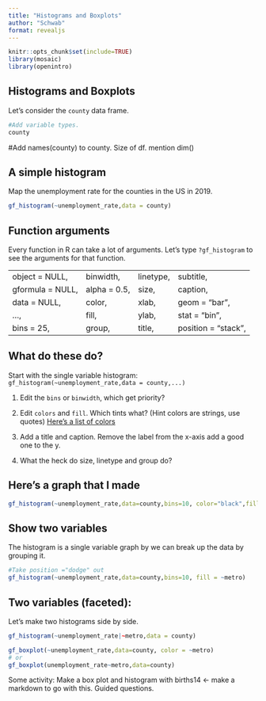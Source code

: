 ```yaml
---
title: "Histograms and Boxplots"
author: "Schwab"
format: revealjs
---
```


```r
knitr::opts_chunk$set(include=TRUE)
library(mosaic)
library(openintro)

```

## Histograms and Boxplots

Let's consider the `county` data frame.

```r
#Add variable types. 
county
```

#Add names(county) to county. Size of df. mention dim()

## A simple histogram

Map the unemployment rate for the counties in the US in 2019.

```r
gf_histogram(~unemployment_rate,data = county)
```

## Function arguments

Every function in R can take a lot of arguments. Let's type `?gf_histogram` to see the arguments for that function.

|                  |              |           |                     |
|------------------|--------------|-----------|---------------------|
| object = NULL,   | binwidth,    | linetype, | subtitle,           |
| gformula = NULL, | alpha = 0.5, | size,     | caption,            |
| data = NULL,     | color,       | xlab,     | geom = "bar",       |
| ...,             | fill,        | ylab,     | stat = "bin",       |
| bins = 25,       | group,       | title,    | position = "stack", |

## What do these do?

Start with the single variable histogram: `gf_histogram(~unemployment_rate,data = county,...)`

::: incremental
1.  Edit the `bins` or `binwidth`, which get priority?

2.  Edit `colors` and `fill`. Which tints what? (Hint colors are strings, use quotes) [Here's a list of colors](http://www.stat.columbia.edu/~tzheng/files/Rcolor.pdf)

3.  Add a title and caption. Remove the label from the x-axis add a good one to the y.

4.  What the heck do size, linetype and group do?
:::

## Here's a graph that I made

```r
gf_histogram(~unemployment_rate,data=county,bins=10, color="black",fill="purple", xlab="",ylab="Number of unemployed", title="US Umeployment by county", caption="Data is as of 2019",linetype = 5,size=2)

```

## Show two variables

The histogram is a single variable graph by we can break up the data by grouping it.

```r
#Take position ="dodge" out
gf_histogram(~unemployment_rate,data=county,bins=10, fill = ~metro)
```

## Two variables (faceted):

Let's make two histograms side by side.

```r
gf_histogram(~unemployment_rate|~metro,data = county)
```

```r
gf_boxplot(~unemployment_rate,data=county, color = ~metro)
# or 
gf_boxplot(unemployment_rate~metro,data=county)
```

Some activity: Make a box plot and histogram with births14 \<- make a markdown to go with this. Guided questions.
